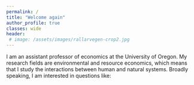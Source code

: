 ```yaml
---
permalink: /
title: "Welcome again"
author_profile: true
classes: wide
header:
 # image: /assets/images/rallarvegen-crop2.jpg
---
```


I am an assistant professor of economics at the University of Oregon. My research fields are environmental and resource economics, which means that I study the interactions between human and natural systems. Broadly speaking, I am interested in questions like: 
